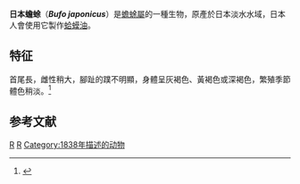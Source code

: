 {{Speciesbox
| image = Bufo japonicus DSCN9873.jpg
| status = LC
| status_system = IUCN3.1
| status_ref = <ref name=iucn>{{Cite iucn | author = Yoshio Kaneko | author2 = Masafumi Matsui | title = ''Bufo japonicus'' | volume = 2004 | page = e.T54673A11184598 | date = 2004 | doi = 10.2305/IUCN.UK.2004.RLTS.T54673A11184598.en }}</ref>
| taxon = Bufo japonicus
| authority = [[Coenraad_Jacob_Temminck|Temminck]] & [[Hermann_Schlegel|Schlegel]], 1838
}}
'''日本蟾蜍'''（'''''Bufo japonicus'''''）是[[蟾蜍屬|蟾蜍屬]]的一種生物，原產於日本淡水水域，日本人會使用它製作[[蛤蟆油|蛤蟆油]]。

==特征==
首尾長{{cvt|17.5|cm|0}}，雌性稍大，腳趾的蹼不明顯，身體呈灰褐色、黃褐色或深褐色，繁殖季節體色稍淡。<ref name=AmphibiaWeb>{{cite web |url=http://amphibiaweb.org/cgi/amphib_query?where-genus=Bufo&where-species=japonicus |title=''Bufo japonicus'' |author=Asako Miyakawa |date=2004-10-05 |work=AmphibiaWeb |accessdate=2014-09-19 |archive-date=2011-08-16 |archive-url=https://web.archive.org/web/20110816065338/http://amphibiaweb.org/cgi/amphib_query?where-genus=Bufo&where-species=japonicus |dead-url=no }}</ref>

==参考文献==
{{reflist}}
{{Taxonbar|from=Q2669893}}
[[Category:蟾蜍屬|R]]
[[Category:日本兩棲動物|R]]
[[Category:1838年描述的动物|Category:1838年描述的动物]]


{{amphibian-stub}}